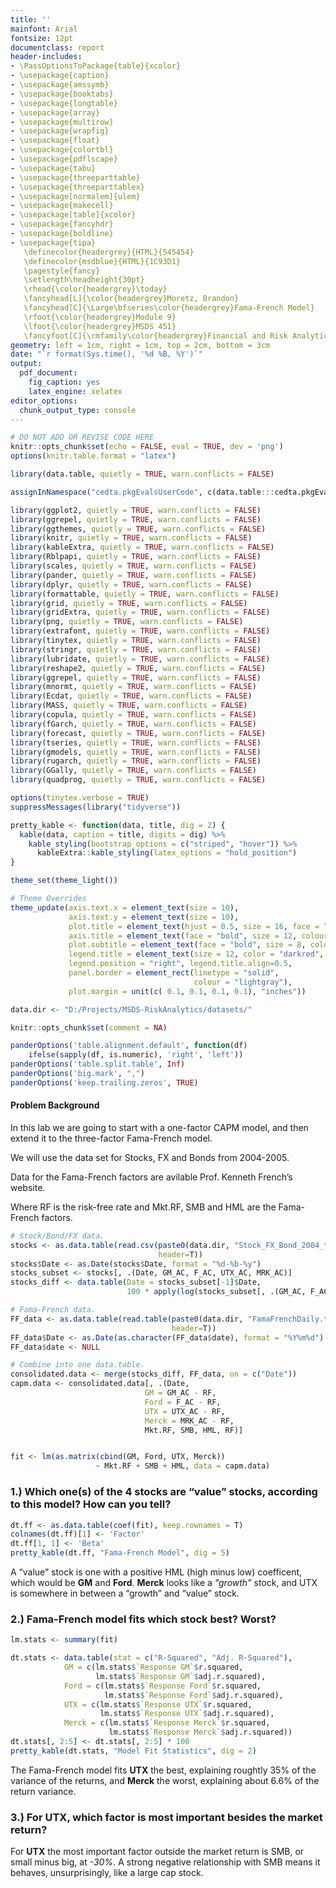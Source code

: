 ```yaml
---
title: ''
mainfont: Arial
fontsize: 12pt
documentclass: report
header-includes:
- \PassOptionsToPackage{table}{xcolor}
- \usepackage{caption}
- \usepackage{amssymb}
- \usepackage{booktabs}
- \usepackage{longtable}
- \usepackage{array}
- \usepackage{multirow}
- \usepackage{wrapfig}
- \usepackage{float}
- \usepackage{colortbl}
- \usepackage{pdflscape}
- \usepackage{tabu}
- \usepackage{threeparttable}
- \usepackage{threeparttablex}
- \usepackage[normalem]{ulem}
- \usepackage{makecell}
- \usepackage[table]{xcolor}
- \usepackage{fancyhdr}
- \usepackage{boldline}
- \usepackage{tipa}
   \definecolor{headergrey}{HTML}{545454}
   \definecolor{msdblue}{HTML}{1C93D1}
   \pagestyle{fancy}
   \setlength\headheight{30pt}
   \rhead{\color{headergrey}\today}
   \fancyhead[L]{\color{headergrey}Moretz, Brandon}
   \fancyhead[C]{\Large\bfseries\color{headergrey}Fama-French Model}
   \rfoot{\color{headergrey}Module 9}
   \lfoot{\color{headergrey}MSDS 451}
   \fancyfoot[C]{\rmfamily\color{headergrey}Financial and Risk Analytics}
geometry: left = 1cm, right = 1cm, top = 2cm, bottom = 3cm
date: "`r format(Sys.time(), '%d %B, %Y')`"
output:
  pdf_document:
    fig_caption: yes
    latex_engine: xelatex
editor_options: 
  chunk_output_type: console
---
```



```r

# DO NOT ADD OR REVISE CODE HERE
knitr::opts_chunk$set(echo = FALSE, eval = TRUE, dev = 'png')
options(knitr.table.format = "latex")

```

```r

library(data.table, quietly = TRUE, warn.conflicts = FALSE)

assignInNamespace("cedta.pkgEvalsUserCode", c(data.table:::cedta.pkgEvalsUserCode, "rtvs"), "data.table")

library(ggplot2, quietly = TRUE, warn.conflicts = FALSE)
library(ggrepel, quietly = TRUE, warn.conflicts = FALSE)
library(ggthemes, quietly = TRUE, warn.conflicts = FALSE)
library(knitr, quietly = TRUE, warn.conflicts = FALSE)
library(kableExtra, quietly = TRUE, warn.conflicts = FALSE)
library(Rblpapi, quietly = TRUE, warn.conflicts = FALSE)
library(scales, quietly = TRUE, warn.conflicts = FALSE)
library(pander, quietly = TRUE, warn.conflicts = FALSE)
library(dplyr, quietly = TRUE, warn.conflicts = FALSE)
library(formattable, quietly = TRUE, warn.conflicts = FALSE)
library(grid, quietly = TRUE, warn.conflicts = FALSE)
library(gridExtra, quietly = TRUE, warn.conflicts = FALSE)
library(png, quietly = TRUE, warn.conflicts = FALSE)
library(extrafont, quietly = TRUE, warn.conflicts = FALSE)
library(tinytex, quietly = TRUE, warn.conflicts = FALSE)
library(stringr, quietly = TRUE, warn.conflicts = FALSE)
library(lubridate, quietly = TRUE, warn.conflicts = FALSE)
library(reshape2, quietly = TRUE, warn.conflicts = FALSE)
library(ggrepel, quietly = TRUE, warn.conflicts = FALSE)
library(mnormt, quietly = TRUE, warn.conflicts = FALSE)
library(Ecdat, quietly = TRUE, warn.conflicts = FALSE)
library(MASS, quietly = TRUE, warn.conflicts = FALSE)
library(copula, quietly = TRUE, warn.conflicts = FALSE)
library(fGarch, quietly = TRUE, warn.conflicts = FALSE)
library(forecast, quietly = TRUE, warn.conflicts = FALSE)
library(tseries, quietly = TRUE, warn.conflicts = FALSE)
library(gmodels, quietly = TRUE, warn.conflicts = FALSE)
library(rugarch, quietly = TRUE, warn.conflicts = FALSE)
library(GGally, quietly = TRUE, warn.conflicts = FALSE)
library(quadprog, quietly = TRUE, warn.conflicts = FALSE)

options(tinytex.verbose = TRUE)
suppressMessages(library("tidyverse"))

pretty_kable <- function(data, title, dig = 2) {
  kable(data, caption = title, digits = dig) %>%
    kable_styling(bootstrap_options = c("striped", "hover")) %>%
      kableExtra::kable_styling(latex_options = "hold_position")
}

theme_set(theme_light())

# Theme Overrides
theme_update(axis.text.x = element_text(size = 10),
             axis.text.y = element_text(size = 10),
             plot.title = element_text(hjust = 0.5, size = 16, face = "bold", color = "darkgreen"),
             axis.title = element_text(face = "bold", size = 12, colour = "steelblue4"),
             plot.subtitle = element_text(face = "bold", size = 8, colour = "darkred"),
             legend.title = element_text(size = 12, color = "darkred", face = "bold"),
             legend.position = "right", legend.title.align=0.5,
             panel.border = element_rect(linetype = "solid", 
                                         colour = "lightgray"), 
             plot.margin = unit(c( 0.1, 0.1, 0.1, 0.1), "inches"))

data.dir <- "D:/Projects/MSDS-RiskAnalytics/datasets/"

```

```r

knitr::opts_chunk$set(comment = NA)

panderOptions('table.alignment.default', function(df)
    ifelse(sapply(df, is.numeric), 'right', 'left'))
panderOptions('table.split.table', Inf)
panderOptions('big.mark', ",")
panderOptions('keep.trailing.zeros', TRUE)

```

#### Problem Background

In this lab we are going to start with a one-factor CAPM model, and then extend it to the three-factor Fama-French model.

We will use the data set for Stocks, FX and Bonds from 2004-2005.

Data for the Fama-French factors are avilable Prof. Kenneth French's website.

Where RF is the risk-free rate and Mkt.RF, SMB and HML are the Fama-French factors.

```r

# Stock/Bond/FX data.
stocks <- as.data.table(read.csv(paste0(data.dir, "Stock_FX_Bond_2004_to_2005.csv"), 
                                 header=T))
stocks$Date <- as.Date(stocks$Date, format = "%d-%b-%y")
stocks_subset <- stocks[, .(Date, GM_AC, F_AC, UTX_AC, MRK_AC)]
stocks_diff <- data.table(Date = stocks_subset[-1]$Date,
                          100 * apply(log(stocks_subset[, .(GM_AC, F_AC, UTX_AC, MRK_AC)]), 2, diff))

# Fama-French data.
FF_data <- as.data.table(read.table(paste0(data.dir, "FamaFrenchDaily.txt"), 
                                    header=T))
FF_data$Date <- as.Date(as.character(FF_data$date), format = "%Y%m%d")
FF_data$date <- NULL

# Combine into one data.table.
consolidated.data <- merge(stocks_diff, FF_data, on = c("Date"))
capm.data <- consolidated.data[, .(Date,
                              GM = GM_AC - RF,
                              Ford = F_AC - RF,
                              UTX = UTX_AC - RF,
                              Merck = MRK_AC - RF,
                              Mkt.RF, SMB, HML, RF)]


fit <- lm(as.matrix(cbind(GM, Ford, UTX, Merck)) 
                   ~ Mkt.RF + SMB + HML, data = capm.data)
```

\newpage

### 1.)  Which one(s) of the 4 stocks are "value" stocks, according to this model? How can you tell?

```r

dt.ff <- as.data.table(coef(fit), keep.rownames = T)
colnames(dt.ff)[1] <- 'Factor'
dt.ff[1, 1] <- 'Beta'
pretty_kable(dt.ff, "Fama-French Model", dig = 5)
```

A "value" stock is one with a positive HML (high minus low) coefficent, which would be __GM__ and __Ford__. __Merck__ looks like a _"growth"_ stock, and UTX is somewhere in between a "growth" and "value" stock.

### 2.) Fama-French model fits which stock best? Worst?

```r
lm.stats <- summary(fit)

dt.stats <- data.table(stat = c("R-Squared", "Adj. R-Squared"), 
            GM = c(lm.stats$`Response GM`$r.squared, 
                   lm.stats$`Response GM`$adj.r.squared),
            Ford = c(lm.stats$`Response Ford`$r.squared,
                     lm.stats$`Response Ford`$adj.r.squared),
            UTX = c(lm.stats$`Response UTX`$r.squared,
                    lm.stats$`Response UTX`$adj.r.squared),
            Merck = c(lm.stats$`Response Merck`$r.squared,
                      lm.stats$`Response Merck`$adj.r.squared))
dt.stats[, 2:5] <- dt.stats[, 2:5] * 100
pretty_kable(dt.stats, "Model Fit Statistics", dig = 2)

```

The Fama-French model fits __UTX__ the best, explaining roughtly 35% of the variance of the returns, and __Merck__ the worst, explaining about 6.6% of the return variance.

### 3.) For UTX, which factor is most important besides the market return?

For __UTX__ the most important factor outside the market return is SMB, or small minus big, at _-30%_. A strong negative relationship with SMB means it behaves, unsurprisingly, like a large cap stock.

\newpage
